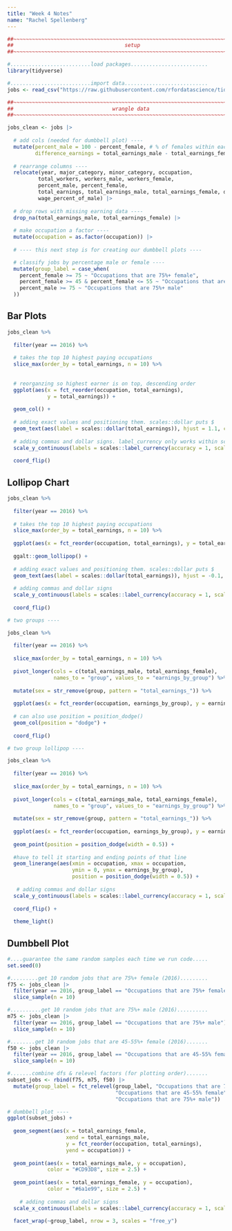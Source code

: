 ```yaml
---
title: "Week 4 Notes"
name: "Rachel Spellenberg"
---
```


```r
##~~~~~~~~~~~~~~~~~~~~~~~~~~~~~~~~~~~~~~~~~~~~~~~~~~~~~~~~~~~~~~~~~~~~~~~~~~~~~~
##                                    setup                                 ----
##~~~~~~~~~~~~~~~~~~~~~~~~~~~~~~~~~~~~~~~~~~~~~~~~~~~~~~~~~~~~~~~~~~~~~~~~~~~~~~

#..........................load packages.........................
library(tidyverse)

#..........................import data...........................
jobs <- read_csv("https://raw.githubusercontent.com/rfordatascience/tidytuesday/master/data/2019/2019-03-05/jobs_gender.csv")

##~~~~~~~~~~~~~~~~~~~~~~~~~~~~~~~~~~~~~~~~~~~~~~~~~~~~~~~~~~~~~~~~~~~~~~~~~~~~~~
##                                wrangle data                              ----
##~~~~~~~~~~~~~~~~~~~~~~~~~~~~~~~~~~~~~~~~~~~~~~~~~~~~~~~~~~~~~~~~~~~~~~~~~~~~~~

jobs_clean <- jobs |> 
  
  # add cols (needed for dumbbell plot) ----
  mutate(percent_male = 100 - percent_female, # % of females within each industry was already included
         difference_earnings = total_earnings_male - total_earnings_female) |>  # diff in earnings between M & F
  
  # rearrange columns ----
  relocate(year, major_category, minor_category, occupation,
          total_workers, workers_male, workers_female,
          percent_male, percent_female,
          total_earnings, total_earnings_male, total_earnings_female, difference_earnings,
          wage_percent_of_male) |> 
  
  # drop rows with missing earning data ----
  drop_na(total_earnings_male, total_earnings_female) |> 
  
  # make occupation a factor ----
  mutate(occupation = as.factor(occupation)) |> 
  
  # ---- this next step is for creating our dumbbell plots ----

  # classify jobs by percentage male or female ----
  mutate(group_label = case_when(
    percent_female >= 75 ~ "Occupations that are 75%+ female",
    percent_female >= 45 & percent_female <= 55 ~ "Occupations that are 45-55% female",
    percent_male >= 75 ~ "Occupations that are 75%+ male"
  )) 
```

## Bar Plots

```r
jobs_clean %>% 
  
  filter(year == 2016) %>% 
  
  # takes the top 10 highest paying occupations
  slice_max(order_by = total_earnings, n = 10) %>% 
  
    
  # reorganzing so highest earner is on top, descending order 
  ggplot(aes(x = fct_reorder(occupation, total_earnings), 
             y = total_earnings)) +
  
  geom_col() +
  
  # adding exact values and positioning them. scales::dollar puts $
  geom_text(aes(label = scales::dollar(total_earnings)), hjust = 1.1, color = "white") +
  
  # adding commas and dollar signs. label_currency only works within scale function
  scale_y_continuous(labels = scales::label_currency(accuracy = 1, scale = 0.001, suffix = "k")) +
  
  coord_flip()

```

## Lollipop Chart

```r
jobs_clean %>% 
  
  filter(year == 2016) %>% 
  
  # takes the top 10 highest paying occupations
  slice_max(order_by = total_earnings, n = 10) %>% 
  
  ggplot(aes(x = fct_reorder(occupation, total_earnings), y = total_earnings)) +
  
  ggalt::geom_lollipop() +
  
  # adding exact values and positioning them. scales::dollar puts $
  geom_text(aes(label = scales::dollar(total_earnings)), hjust = -0.1, color = "darkblue") +
  
  # adding commas and dollar signs
  scale_y_continuous(labels = scales::label_currency(accuracy = 1, scale = 0.001, suffix = "k"), limits = c(0, 230000)) +
  
  coord_flip()

# two groups ----

jobs_clean %>% 
  
  filter(year == 2016) %>% 
  
  slice_max(order_by = total_earnings, n = 10) %>% 
  
  pivot_longer(cols = c(total_earnings_male, total_earnings_female),
               names_to = "group", values_to = "earnings_by_group") %>% 
  
  mutate(sex = str_remove(group, pattern = "total_earnings_")) %>% 
  
  ggplot(aes(x = fct_reorder(occupation, earnings_by_group), y = earnings_by_group, fill = sex)) +
  
  # can also use position = position_dodge()
  geom_col(position = "dodge") +
  
  coord_flip()

# two group lollipop ----

jobs_clean %>% 
  
  filter(year == 2016) %>% 
  
  slice_max(order_by = total_earnings, n = 10) %>% 
  
  pivot_longer(cols = c(total_earnings_male, total_earnings_female),
               names_to = "group", values_to = "earnings_by_group") %>% 
  
  mutate(sex = str_remove(group, pattern = "total_earnings_")) %>% 
  
  ggplot(aes(x = fct_reorder(occupation, earnings_by_group), y = earnings_by_group, color = sex)) +
  
  geom_point(position = position_dodge(width = 0.5)) +
  
  #have to tell it starting and ending points of that line
  geom_linerange(aes(xmin = occupation, xmax = occupation,
                     ymin = 0, ymax = earnings_by_group),
                     position = position_dodge(width = 0.5)) +
  
   # adding commas and dollar signs
  scale_y_continuous(labels = scales::label_currency(accuracy = 1, scale = 0.001, suffix = "k")) +
  
  coord_flip() +
  
  theme_light()

```

## Dumbbell Plot

```r
#....guarantee the same random samples each time we run code.....
set.seed(0)

#.........get 10 random jobs that are 75%+ female (2016).........
f75 <- jobs_clean |> 
  filter(year == 2016, group_label == "Occupations that are 75%+ female") |> 
  slice_sample(n = 10)

#..........get 10 random jobs that are 75%+ male (2016)..........
m75 <- jobs_clean |> 
  filter(year == 2016, group_label == "Occupations that are 75%+ male") |> 
  slice_sample(n = 10)

#........get 10 random jobs that are 45-55%+ female (2016).......
f50 <- jobs_clean |> 
  filter(year == 2016, group_label == "Occupations that are 45-55% female") |> 
  slice_sample(n = 10)

#.......combine dfs & relevel factors (for plotting order).......
subset_jobs <- rbind(f75, m75, f50) |> 
  mutate(group_label = fct_relevel(group_label, "Occupations that are 75%+ female", 
                                   "Occupations that are 45-55% female", 
                                   "Occupations that are 75%+ male"))

# dumbbell plot ----
ggplot(subset_jobs) +
  
  geom_segment(aes(x = total_earnings_female, 
                   xend = total_earnings_male,
                   y = fct_reorder(occupation, total_earnings),
                   yend = occupation)) +
  
  geom_point(aes(x = total_earnings_male, y = occupation),
             color = "#CD93D8", size = 2.5) +
  
  geom_point(aes(x = total_earnings_female, y = occupation),
             color = "#6a1e99", size = 2.5) +
  
    # adding commas and dollar signs
  scale_x_continuous(labels = scales::label_currency(accuracy = 1, scale = 0.001, suffix = "k")) +
  
  facet_wrap(~group_label, nrow = 3, scales = "free_y")
```

